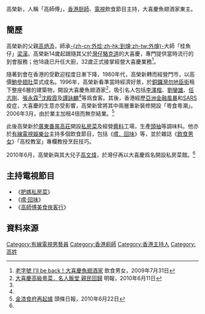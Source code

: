 高榮新，人稱「高師傅」，[[香港|香港]][[厨師|厨師]]、[[電視|電視]]飲食節目主持，大喜慶魚翅酒家東主。

==簡歷==
高榮新的父親[[高炳添|高炳添]]，師承[[外燴|-{zh-cn:外烩;zh-hk:到燴;zh-tw:外燴}-]]大師「桂魚仔」[[梁漢|梁漢]]。高榮新14歲起跟隨其父於[[灣仔|灣仔]][[駱克道|駱克道]]的大喜慶，專門提供當時流行的到會服務；他18歳已升任大廚，32歲正式接掌經營大喜慶業務<ref name="ref1">[http://hk.etw.nextmedia.com/template/etw/art_main.php?iss_id=731&sec_id=1000841&subsec=&art_id=13044658 老字號 I'll be back！大喜慶魚翅酒家] 飲食男女，2009年7月31日</ref>。

隨著到會在香港的受歡迎程度日漸下降，1980年代，高榮新轉而經營門市，以高價[[鮑|鮑]][[參|參]][[翅|翅]][[肚|肚]]菜式成名。1996年，高榮新看準當時經濟好景，於[[銅鑼灣|銅鑼灣]][[勿地臣街|勿地臣街]]租下整座6層的建築物，開設大喜慶魚翅酒家<ref name="ref2">[http://ol.mingpao.com/cfm/Food17.cfm?File=20100611/prc01/waa1.txt 大喜慶高級粵菜．名人飯堂 親民回歸] {{Wayback|url=http://ol.mingpao.com/cfm/Food17.cfm?File=20100611%2Fprc01%2Fwaa1.txt |date=20191215194715 }} 明報，2010年6月11日</ref>，吸引名人包括[[李澤楷|李澤楷]]、[[劉鑾雄|劉鑾雄]]、[[任志剛|任志剛]]、[[張永霖|張永霖]]<ref name="ref1"/>[[沈殿霞|沈殿霞]]及[[譚詠麟|譚詠麟]]<ref name="ref2"/>等爲食客。其後，香港經歷[[亞洲金融風暴|亞洲金融風暴]]和[[SARS|SARS]]疫症，大喜慶的生意亦受影響，高榮新曾將其中兩層重新裝修開設「粵食粵潮」。2006年3月，由於業主加租4倍而無奈結業。<ref name="ref3">[http://www.hkheadline.com/dining/dining_content.asp?contid=80560&srctype=g 金漆食府再起爐] 頭條日報，2010年6月22日</ref>

此後高榮新於[[廣東|廣東]][[番禺縣|番禺]][[高莊|高莊]]開設[[私房菜|私房菜]]及經營[[醬料|醬料]]工場，生產[[頭抽|頭抽]]等調味料。他亦於[[有線電視娛樂台|有線電視娛樂台]]主持多個飲食節目，包括《[[嚐．回味|嚐．回味]]》等，並於雜誌《[[飲食男女_(雜誌)|飲食男女]]》「高校教室」專欄教授烹飪技巧。

2010年6月，高榮新與其大兒子[[高文煒|高文煒]]，於灣仔再以大喜慶爲名開設私房菜館。<ref name="ref2"/>

==主持電視節目==
*《[[肥媽私房菜|肥媽私房菜]]》
*《[[嚐·回味|嚐·回味]]》
*《[[高師傅美食俠客行|高師傅美食俠客行]]》

==資料來源==
{{references}}

[[Category:有線電視男藝員|Category:有線電視男藝員]]
[[Category:香港廚師|Category:香港廚師]]
[[Category:香港主持人|Category:香港主持人]]
[[Category:高姓|Category:高姓]]